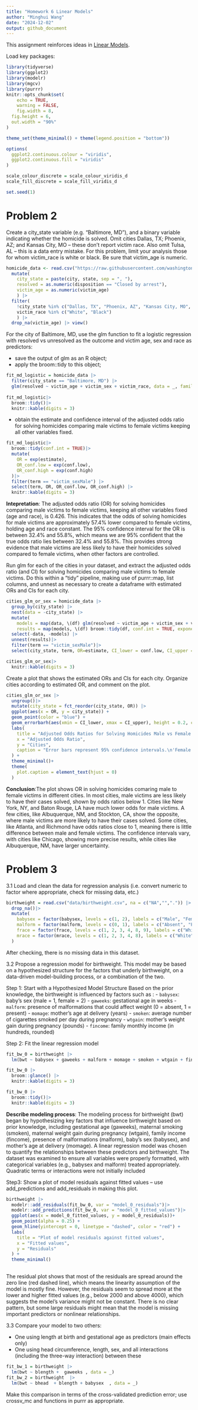 ```yaml
---
title: "Homework 6 Linear Models"
author: "Minghui Wang"
date: "2024-12-02"
output: github_document
---
```


This assignment reinforces ideas in [Linear Models](https://p8105.com/topic_linear_models.html).

Load key packages:

```r
library(tidyverse)
library(ggplot2)
library(modelr)
library(mgcv)
library(purrr)
knitr::opts_chunk$set(
    echo = TRUE,
    warning = FALSE,
    fig.width = 8, 
  fig.height = 6,
  out.width = "90%"
)

theme_set(theme_minimal() + theme(legend.position = "bottom"))

options(
  ggplot2.continuous.colour = "viridis",
  ggplot2.continuous.fill = "viridis"
)

scale_colour_discrete = scale_colour_viridis_d
scale_fill_discrete = scale_fill_viridis_d

set.seed(1)
```

# Problem 2

Create a city_state variable (e.g. “Baltimore, MD”), and a binary variable indicating whether the homicide is solved. Omit cities Dallas, TX; Phoenix, AZ; and Kansas City, MO – these don’t report victim race. Also omit Tulsa, AL – this is a data entry mistake. For this problem, limit your analysis those for whom victim_race is white or black. Be sure that victim_age is numeric.

```r
homicide_data <- read.csv("https://raw.githubusercontent.com/washingtonpost/data-homicides/refs/heads/master/homicide-data.csv")|>
  mutate(
    city_state = paste(city, state, sep = ", "),
    resolved = as.numeric(disposition == "Closed by arrest"),
    victim_age = as.numeric(victim_age)
    ) |> 
  filter(
    !city_state %in% c("Dallas, TX", "Phoenix, AZ", "Kansas City, MO", "Tulsa, AL") &
    victim_race %in% c("White", "Black") 
    ) |> 
  drop_na(victim_age) |> view()
```


For the city of Baltimore, MD, use the glm function to fit a logistic regression with resolved vs unresolved as the outcome and victim age, sex and race as predictors: 

- save the output of glm as an R object; 
- apply the broom::tidy to this object; 

```r
fit_md_logistic = homicide_data |>
  filter(city_state == "Baltimore, MD") |>
  glm(resolved ~ victim_age + victim_sex + victim_race, data = _, family = binomial()) 
  
fit_md_logistic|>
  broom::tidy()|> 
  knitr::kable(digits = 3)
```

- obtain the estimate and confidence interval of the adjusted odds ratio for solving homicides comparing male victims to female victims keeping all other variables fixed.

```r
fit_md_logistic|>
  broom::tidy(conf.int = TRUE)|> 
  mutate(
    OR = exp(estimate),           
    OR_conf.low = exp(conf.low), 
    OR_conf.high = exp(conf.high)
  )|>
  filter(term == "victim_sexMale") |>
  select(term, OR, OR_conf.low, OR_conf.high) |>
  knitr::kable(digits = 3)
```

**Intepretation**: The adjusted odds ratio (OR) for solving homicides comparing male victims to female victims, keeping all other variables fixed (age and race), is 0.426. This indicates that the odds of solving homicides for male victims are approximately 57.4% lower compared to female victims, holding age and race constant. The 95% confidence interval for the OR is between 32.4% and 55.8%, which means we are 95% confident that the true odds ratio lies between 32.4% and 55.8%. This provides strong evidence that male victims are less likely to have their homicides solved compared to female victims, when other factors are controlled.

Run glm for each of the cities in your dataset, and extract the adjusted odds ratio (and CI) for solving homicides comparing male victims to female victims. Do this within a “tidy” pipeline, making use of purrr::map, list columns, and unnest as necessary to create a dataframe with estimated ORs and CIs for each city.

```r
cities_glm_or_sex = homicide_data |>
  group_by(city_state) |>
  nest(data = -city_state) |>
  mutate(
    models = map(data, \(df) glm(resolved ~ victim_age + victim_sex + victim_race, data = df, family = binomial()) ),
    results = map(models, \(df) broom::tidy(df, conf.int = TRUE, exponentiate = TRUE))) |> 
  select(-data, -models) |> 
  unnest(results)|>
  filter(term == "victim_sexMale")|>
  select(city_state, term, OR=estimate, CI_lower = conf.low, CI_upper = conf.high)

cities_glm_or_sex|>
  knitr::kable(digits = 3)
```


Create a plot that shows the estimated ORs and CIs for each city. Organize cities according to estimated OR, and comment on the plot.

```r
cities_glm_or_sex |>
  ungroup()|>
  mutate(city_state = fct_reorder(city_state, OR)) |> 
  ggplot(aes(x = OR, y = city_state)) +
  geom_point(color = "blue") +
  geom_errorbarh(aes(xmin = CI_lower, xmax = CI_upper), height = 0.2, color = "black") +  
  labs(
    title = "Adjusted Odds Ratios for Solving Homicides Male vs Female Victims",
    x = "Adjusted Odds Ratio",
    y = "Cities",
    caption = "Error bars represent 95% confidence intervals.\n'Female' is the reference group"
  ) +
  theme_minimal()+  
  theme(
    plot.caption = element_text(hjust = 0)
  )
```

**Conclusion**:The plot shows OR in solving homicides comaring male to female victims in different cities. In most cities, male victims are less likely to have their cases solved, shown by odds ratios below 1. Cities like New York, NY, and Baton Rouge, LA have much lower odds for male victims. A few cities, like Albuquerque, NM, and Stockton, CA, show the opposite, where male victims are more likely to have their cases solved. Some cities, like Atlanta, and Richmond have odds ratios close to 1, meaning there is little difference between male and female victims. The confidence intervals vary, with cities like Chicago, showing more precise results, while cities like Albuquerque, NM, have larger uncertainty. 

# Problem 3

3.1 Load and clean the data for regression analysis (i.e. convert numeric to factor where appropriate, check for missing data, etc.)

```r
birthweight = read.csv("data/birthweight.csv", na = c("NA","",".")) |>
  drop_na()|>
  mutate(
    babysex = factor(babysex, levels = c(1, 2), labels = c("Male", "Female")),
    malform = factor(malform, levels = c(0, 1), labels = c("Absent", "Present")),
    frace = factor(frace, levels = c(1, 2, 3, 4, 8, 9), labels = c("White", "Black", "Asian", "Puerto Rican", "Other", "Unknown")),
    mrace = factor(mrace, levels = c(1, 2, 3, 4, 8), labels = c("White", "Black", "Asian", "Puerto Rican", "Other"))
  )
```

After checking, there is no missing data in this dataset.

3.2 Propose a regression model for birthweight. This model may be based on a hypothesized structure for the factors that underly birthweight, on a data-driven model-building process, or a combination of the two. 

Step 1: Start with a Hypothesized Model Structure
Based on the prior knowledge, the birthweight is influenced by factors such as :
- `babysex`: baby’s sex (male = 1, female = 2)
- `gaweeks`: gestational age in weeks
- `malform`: presence of malformations that could affect weight (0 = absent, 1 = present)
- `momage`: mother’s age at delivery (years)
- `smoken`: average number of cigarettes smoked per day during pregnancy
- `wtgain`: mother’s weight gain during pregnancy (pounds)
- `fincome`: family monthly income (in hundreds, rounded)

Step 2: Fit the linear regression model

```r
fit_bw_0 = birthweight |>
  lm(bwt ~ babysex + gaweeks + malform + momage + smoken + wtgain + fincome , data = _)
```

```r
fit_bw_0 |> 
  broom::glance() |> 
  knitr::kable(digits = 3)
```

```r
fit_bw_0 |> 
  broom::tidy()|> 
  knitr::kable(digits = 3)
```

**Describe modeling process**: The modeling process for birthweight (bwt) began by hypothesizing key factors that influence birthweight based on prior knowledge, including gestational age (gaweeks), maternal smoking (smoken), maternal weight gain during pregnancy (wtgain), family income (fincome), presence of malformations (malform), baby’s sex (babysex), and mother’s age at delivery (momage). A linear regression model was chosen to quantify the relationships between these predictors and birthweight. The dataset was examined to ensure all variables were properly formatted, with categorical variables (e.g., babysex and malform) treated appropriately. Quadratic terms or interactions were not initially included


Step3: Show a plot of model residuals against fitted values – use add_predictions and add_residuals in making this plot.
```r
birthweight |>
  modelr::add_residuals(fit_bw_0, var = "model_0_residuals")|>
  modelr::add_predictions(fit_bw_0, var = "model_0_fitted_values")|>
  ggplot(aes(x = model_0_fitted_values, y = model_0_residuals))+
  geom_point(alpha = 0.25) + 
  geom_hline(yintercept = 0, linetype = "dashed", color = "red") +
  labs(
    title = "Plot of model residuals against fitted values",
    x = "Fitted values",
    y = "Residuals"
  ) +
  theme_minimal()
  
```

The residual plot shows that most of the residuals are spread around the zero line (red dashed line), which means the linearity assumption of the model is mostly fine. However, the residuals seem to spread more at the lower and higher fitted values (e.g., below 2000 and above 4000), which suggests the model's variance might not be constant. There is no clear pattern, but some large residuals might mean that the model is missing important predictors or nonlinear relationships. 

3.3 Compare your model to two others:

- One using length at birth and gestational age as predictors (main effects only)
- One using head circumference, length, sex, and all interactions (including the three-way interaction) between these

```r
fit_bw_1 = birthweight |>
  lm(bwt ~ blength +  gaweeks , data = _)
fit_bw_2 = birthweight  |>
  lm(bwt ~ bhead  + blength + babysex  , data = _)

```

Make this comparison in terms of the cross-validated prediction error; use crossv_mc and functions in purrr as appropriate.
```r
```

